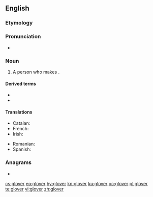 {{also|Glover}}
==English==

===Etymology===
{{suffix|en|glove|er}}

===Pronunciation===
* {{rhymes|ʌvə(ɹ)|lang=en}}

===Noun===
{{en-noun}}

# A person who makes {{l|en|glove|gloves}}.

====Derived terms====
* {{l|en|Glover}}
* {{l|en|glover's suture}}

====Translations====
{{trans-top|person who makes gloves}}
* Catalan: {{t|ca|guanter|m}}
* French: {{t+|fr|gantier|m}}
* Irish: {{t|ga|lámhainneoir|m}}
{{trans-mid}}
* Romanian: {{t+|ro|mănușar|m}}
* Spanish: {{t+|es|guantero|m}}
{{trans-bottom}}

===Anagrams===
* {{l|en|grovel}}

{{catlangcode|en|Occupations}}

[[cs:glover]]
[[eo:glover]]
[[hy:glover]]
[[kn:glover]]
[[ku:glover]]
[[oc:glover]]
[[pl:glover]]
[[te:glover]]
[[vi:glover]]
[[zh:glover]]